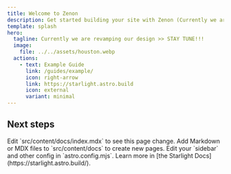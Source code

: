 ```yaml
---
title: Welcome to Zenon 
description: Get started building your site with Zenon (Currently we are revamping our design >> STAY TUNE)
template: splash
hero:
  tagline: Currently we are revamping our design >> STAY TUNE!!!
  image:
    file: ../../assets/houston.webp
  actions:
    - text: Example Guide
      link: /guides/example/
      icon: right-arrow
      link: https://starlight.astro.build
      icon: external
      variant: minimal
---
```



## Next steps

<CardGrid stagger>
	<Card title="Update content" icon="pencil">
		Edit `src/content/docs/index.mdx` to see this page change.
	</Card>
	<Card title="Add new content" icon="add-document">
		Add Markdown or MDX files to `src/content/docs` to create new pages.
	</Card>
	<Card title="Configure your site" icon="setting">
		Edit your `sidebar` and other config in `astro.config.mjs`.
	</Card>
	<Card title="Read the docs" icon="open-book">
		Learn more in [the Starlight Docs](https://starlight.astro.build/).
	</Card>
</CardGrid>
